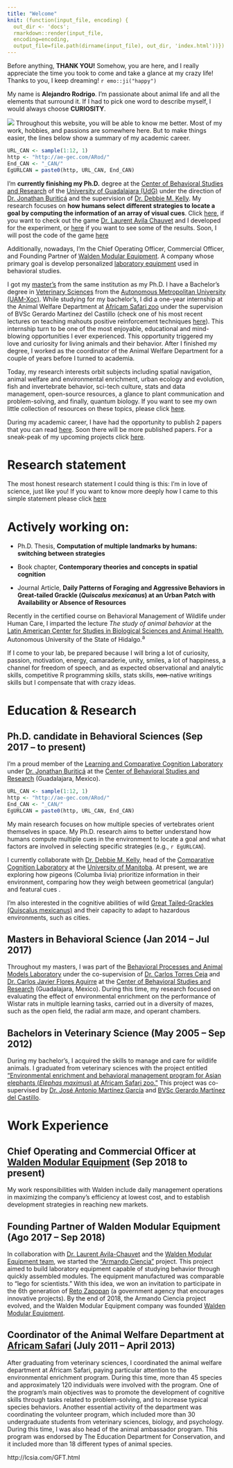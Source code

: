 ```yaml
---
title: "Welcome"
knit: (function(input_file, encoding) {
  out_dir <- 'docs';
  rmarkdown::render(input_file,
  encoding=encoding,
  output_file=file.path(dirname(input_file), out_dir, 'index.html'))})
---
```

<!-- This page should contain a brief version of your CCV, include only the important stuff, and add links to every specific area. -->

Before anything, **THANK YOU!** Somehow, you are here, and I really appreciate the time you took to come and take a glance at my crazy life! Thanks to you, I keep dreaming! `r emo::ji("happy")`

My name is **Alejandro Rodrigo**. I'm passionate about animal life and all the elements that surround it. If I had to pick one word to describe myself, I would always choose **CURIOSITY**.  

![](docs\Images\Ale\Alejandro_Africam.jpg)
Throughout this website, you will be able to know me better. Most of my work, hobbies, and passions are somewhere here. But to make things easier, the lines below show a summary of my academic career. 

```r
URL_CAN <- sample(1:12, 1)
http <- "http://ae-gec.com/ARod/"
End_CAN <- "_CAN/"
EgURLCAN = paste0(http, URL_CAN, End_CAN)
```

I'm **currently finishing my Ph.D.** degree at the [Center of Behavioral Studies and Research](http://ceic.cucba.udg.mx/) of the [University of Guadalajara (UdG)](http://www.udg.mx/) under the direction of [Dr. Jonathan Buriticá](https://scholar.google.com.mx/citations?user=GsHQSMIAAAAJ&hl=en&oi=ao) and the supervision of [Dr. Debbie M. Kelly](http://home.cc.umanitoba.ca/~kellyd/index.html). My research focuses on **how humans select different strategies to locate a goal by computing the information of an array of visual cues**. Click [here](`r EgURLCAN`), if you want to check out the game [Dr. Laurent Avila Chauvet](http://lcsia.com/CVU.html) and I developed for the experiment, or [here](under-construction.html) if you want to see some of the results. <!--add a link to a preliminary presentation with results--> Soon, I will post the code of the game [here](under-construction.html)<!--Add a link to the developed/open source apps -->

Additionally, nowadays, I'm the Chief Operating Officer, Commercial Officer, and Founding Partner of [Walden Modular Equipment](http://walden-me.com/). A company whose primary goal is develop personalized [laboratory equipment](http://walden-me.com/page1.html) used in behavioral studies. <!--add a link in Walden website to Walden presentations and place the link here-->

I got my [master's](http://ceic.cucba.udg.mx/Docencia/maestria-en-ciencia-del-comportamiento) from the same institution as my Ph.D. I have a Bachelor's degree in [Veterinary Sciences](http://www2.xoc.uam.mx/oferta-educativa/divisiones/cbs/licenciaturas-posgrados/pplic/mvz/) from the [Autonomous Metropolitan University (UAM-Xoc)](https://www.xoc.uam.mx/). While studying for my bachelor's, I did a one-year internship at the Animal Welfare Department at [Africam Safari zoo](https://africamsafari.com/) under the supervision of BVSc Gerardo Martinez del Castillo (check one of his most recent lectures on teaching mahouts positive reinforcement techniques [here](https://www.helpingelephants.org/7832-2/under-construction.html)).<!--add a link to Gerardo's work--> This internship turn to be one of the most enjoyable, educational and mind-blowing opportunities I ever experienced. This opportunity triggered my love and curiosity for living animals and their behavior. After I finished my degree, I worked as the coordinator of the Animal Welfare Department for a couple of years before I turned to academia. 

Today, my research interests orbit subjects including spatial navigation, animal welfare and environmental enrichment, urban ecology and evolution, fish and invertebrate behavior, sci-tech culture, stats and data management, open-source resources, a glance to plant communication and problem-solving, and finally, quantum biology. If you want to see my own little collection of resources on these topics, please click [here](resources.html).

During my academic career, I have had the opportunity to publish 2 papers that you can read [here](publications.html). Soon there will be more published papers. For a sneak-peak of my upcoming projects click [here](projects.html). 

 
# Research statement 
<!--Insert research statement -->
The most honest research statement I could thing is this: I'm in love of science, just like you!
If you want to know more deeply how I came to this simple statement please click [here](research-statement.html)

# Actively working on:

- Ph.D. Thesis, **Computation of multiple landmarks by humans: switching between strategies**   

- Book chapter, **Contemporary theories and concepts in spatial cognition**  

- Journal Article, **Daily Patterns of Foraging and Aggressive Behaviors in Great-tailed Grackle (_Quiscalus mexicanus_) at an Urban Patch with Availability or Absence of Resources**  

Recently in the certified course on Behavioral Management of Wildlife under Human Care, I imparted the lecture  _The study of animal behavior_ at the [Latin American Center for Studies in Biological Sciences and Animal Health](https://www.celebios.com/manejo-conductual-fauna), Autonomous University of the State of Hidalgo.^a^

<!--Finally, what you can do once you come to my faculty, meaning show what you do and what you might do in the future-->

If I come to your lab, be prepared because I will bring a lot of curiosity, passion, motivation, energy, camaraderie, unity, smiles, a lot of happiness, a channel for freedom of speech, and as expected observational and analytic skills, competitive R programming skills, stats skills, ~~non-~~native writings skills but I compensate that with crazy ideas.     

# Education & Research

## Ph.D. candidate in Behavioral Sciences (Sep 2017 – to present)

I'm a proud member of the [Learning and Comparative Cognition Laboratory](http://ceic.cucba.udg.mx/Investigacion/laboratorios?id=14) under [Dr. Jonathan Buriticá](https://scholar.google.com.mx/citations?user=GsHQSMIAAAAJ&hl=en&oi=ao) at the [Center of Behavioral Studies and Research](http://ceic.cucba.udg.mx/) (Guadalajara, Mexico).

```r
URL_CAN <- sample(1:12, 1)
http <- "http://ae-gec.com/ARod/"
End_CAN <- "_CAN/"
EgURLCAN = paste0(http, URL_CAN, End_CAN)
```

My main research focuses on how multiple species of vertebrates orient themselves in space. My Ph.D. research aims to better understand how humans compute multiple cues in the environment to locate a goal and what factors are involved in selecting specific strategies (e.g., `r EgURLCAN`).

I currently collaborate with [Dr. Debbie M. Kelly](https://scholar.google.com.mx/citations?user=uDyW650AAAAJ&hl=en&oi=sra), head of the [Comparative Cognition Laboratory](http://home.cc.umanitoba.ca/~kellyd/) at the [University of Manitoba](https://umanitoba.ca/). At present, we are exploring how pigeons (Columba livia) prioritize information in their environment, comparing how they weigh between geometrical (angular) and featural cues <!--add reference to tab projects-->.

I'm also interested in the cognitive abilities of wild [Great Tailed-Grackles (Quiscalus mexicanus)](https://www.researchgate.net/publication/328890026_Time_Patterns_of_Foraging_Behaviors_in_Great-tailed_grackle_Quiscallus_mexicanus_at_an_Urban_Patch) <!--add reference to tab projects--> and their capacity to adapt to hazardous environments, such as cities.

<!-- Add more projects-->

## Masters in Behavioral Science (Jan 2014 – Jul 2017)

Throughout my masters, I was part of the [Behavioral Processes and Animal Models Laboratory](http://ceic.cucba.udg.mx/Investigacion/laboratorios?id=11) under the co-supervision of [Dr. Carlos Torres Ceja](https://scholar.google.es/citations?hl=es&user=StKMQD0AAAAJ&view_op=list_works&sortby=pubdate) and [Dr. Carlos Javier Flores Aguirre](https://scholar.google.es/citations?user=si0XbfIAAAAJ&hl=es&oi=ao) at the [Center of Behavioral Studies and Research](http://ceic.cucba.udg.mx/) (Guadalajara, Mexico). During this time, my research focused on evaluating the effect of environmental enrichment on the performance of Wistar rats in multiple learning tasks, carried out in a diversity of mazes, such as the open field, the radial arm maze, and operant chambers.<!--add reference to tab projects-->

## Bachelors in Veterinary Science (May 2005 – Sep 2012)

During my bachelor's, I acquired the skills to manage and care for wildlife animals. I graduated from veterinary sciences with the project entitled ["Environmental enrichment and behavioral management program for Asian elephants (_Elephas maximus_) at Africam Safari zoo."](https://biblioteca.xoc.uam.mx/reporte_ss.html?id_documento=4643&fecha=20120917&archivo=0005067egmj.pdf&bibliografico=141852) This project was co-supervised by [Dr. José Antonio Martínez García](https://sia.xoc.uam.mx/sia/profesor_investigador/resp.php?index=26263) and [BVSc Gerardo Martínez del Castillo](https://www.linkedin.com/in/gerardo-martinez-del-castillo-121b88114/).

# Work Experience

## Chief Operating and Commercial Officer at [Walden Modular Equipment](http://walden-me.com/) (Sep 2018 to present)

My work responsibilities with Walden include daily management operations in maximizing the company's efficiency at lowest cost, and to establish development strategies in reaching new markets.

## Founding Partner of Walden Modular Equipment (Ago 2017 – Sep 2018)

In collaboration with [Dr. Laurent Avila-Chauvet](http://lcsia.com/CVU.html) and the [Walden Modular Equipment team](http://walden-me.com/index.html), we started the ["Armando Ciencia"](https://www.zapopan.gob.mx/egresan-79-proyectos-de-la-sexta-generacion-del-programa-reto-zapopan/) project. This project aimed to build laboratory equipment capable of studying behavior through quickly assembled modules. The equipment manufactured was comparable to "lego for scientists." With this idea, we won an invitation to participate in the 6th generation of [Reto Zapopan](https://www.retozapopan.com.mx/) (a government agency that encourages innovative projects). By the end of 2018, the Armando Ciencia project evolved, and the Walden Modular Equipment company was founded [Walden Modular Equipment](http://walden-me.com/).

## Coordinator of the Animal Welfare Department at [Africam Safari](https://africamsafari.com/) (July 2011 – April 2013)

After graduating from veterinary sciences, I coordinated the animal welfare department at Africam Safari, paying particular attention to the environmental enrichment program. During this time, more than 45 species and approximately 120 individuals were involved with the program. One of the program's main objectives was to promote the development of cognitive skills through tasks related to problem-solving, and to increase typical species behaviors. Another essential activity of the department was coordinating the volunteer program, which included more than 30 undergraduate students from veterinary sciences, biology, and psychology.
During this time, I was also head of the animal ambassador program. This program was endorsed by The Education Department for Conservation, and it included more than 18 different types of animal species. 


http://lcsia.com/GFT.html